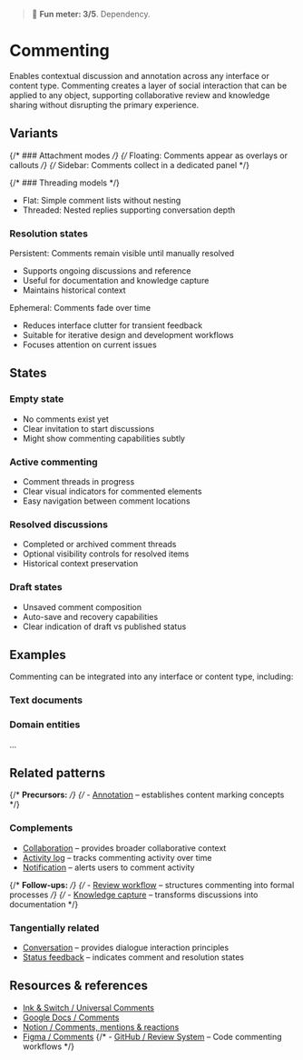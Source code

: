 
> 🙂 **Fun meter: 3/5**. Dependency.

<Meta title="Compositions/Commenting" />

# Commenting

Enables contextual discussion and annotation across any interface or content type.
Commenting creates a layer of social interaction that can be applied to any object, supporting collaborative review and knowledge sharing without disrupting the primary experience.

## Variants

{/* ### Attachment modes */}
{/* Floating: Comments appear as overlays or callouts */}
{/* Sidebar: Comments collect in a dedicated panel */}

{/* ### Threading models */}
- Flat: Simple comment lists without nesting
- Threaded: Nested replies supporting conversation depth

### Resolution states
Persistent: Comments remain visible until manually resolved
- Supports ongoing discussions and reference
- Useful for documentation and knowledge capture
- Maintains historical context

Ephemeral: Comments fade over time
- Reduces interface clutter for transient feedback
- Suitable for iterative design and development workflows
- Focuses attention on current issues

## States

### Empty state
- No comments exist yet
- Clear invitation to start discussions
- Might show commenting capabilities subtly

### Active commenting
- Comment threads in progress
- Clear visual indicators for commented elements
- Easy navigation between comment locations

### Resolved discussions
- Completed or archived comment threads
- Optional visibility controls for resolved items
- Historical context preservation

### Draft states
- Unsaved comment composition
- Auto-save and recovery capabilities
- Clear indication of draft vs published status

## Examples
Commenting can be integrated into any interface or content type, including:

### Text documents
<Story of={Commenting} />

### Domain entities

...

## Related patterns

{/* **Precursors:** */}
{/* - [Annotation](../?path=/docs/patterns-annotation--docs) – establishes content marking concepts */}

### Complements
- [Collaboration](../?path=/docs/patterns-collaboration--docs) – provides broader collaborative context
- [Activity log](../?path=/docs/patterns-activity-log--docs) – tracks commenting activity over time
- [Notification](../?path=/docs/patterns-notification--docs) – alerts users to comment activity

{/* **Follow-ups:** */}
{/* - [Review workflow](../?path=/docs/patterns-review-workflow--docs) – structures commenting into formal processes */}
{/* - [Knowledge capture](../?path=/docs/patterns-knowledge-capture--docs) – transforms discussions into documentation */}

### Tangentially related
- [Conversation](../?path=/docs/patterns-conversation--docs) – provides dialogue interaction principles
- [Status feedback](../?path=/docs/patterns-status-feedback--docs) – indicates comment and resolution states

## Resources & references

- [Ink & Switch / Universal Comments](https://www.inkandswitch.com/patchwork/notebook/11/)
- [Google Docs / Comments](https://support.google.com/docs/answer/65129)
- [Notion / Comments, mentions & reactions](https://www.notion.com/help/comments-mentions-and-reminders)
- [Figma / Comments](https://help.figma.com/hc/en-us/articles/360041068574-Add-comments-to-files)
{/* - [GitHub / Review System](https://docs.github.com/en/pull-requests/collaborating-with-pull-requests/reviewing-changes-in-pull-requests) – Code commenting workflows */}
